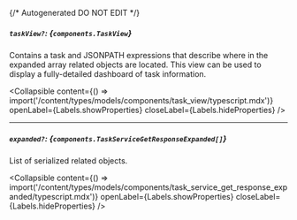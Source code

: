 {/* Autogenerated DO NOT EDIT  */}

##### `taskView?`: *{`components.TaskView`}*
Contains a task and JSONPATH expressions that describe where in the expanded array related objects are located. This view can be used to display a fully\-detailed dashboard of task information.

<Collapsible content={() => import('/content/types/models/components/task_view/typescript.mdx')} openLabel={Labels.showProperties} closeLabel={Labels.hideProperties} />


---
##### `expanded?`: *{`components.TaskServiceGetResponseExpanded[]`}*
List of serialized related objects.

<Collapsible content={() => import('/content/types/models/components/task_service_get_response_expanded/typescript.mdx')} openLabel={Labels.showProperties} closeLabel={Labels.hideProperties} />



